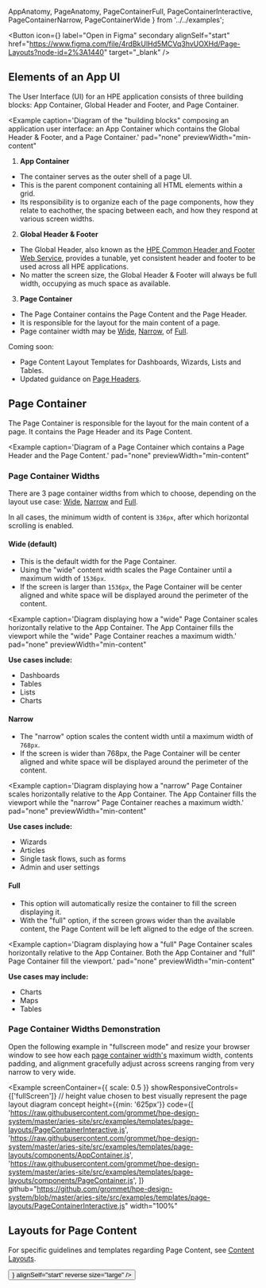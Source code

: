 
  AppAnatomy, 
  PageAnatomy, 
  PageContainerFull, 
  PageContainerInteractive, 
  PageContainerNarrow, 
  PageContainerWide 
} from '../../examples';

<Button
    icon={<Figma color="plain" />}
    label="Open in Figma"
    secondary
    alignSelf="start"
    href="https://www.figma.com/file/4rdBkUlHd5MCVq3hvUOXHd/Page-Layouts?node-id=2%3A1440"
    target="_blank"
  />

## Elements of an App UI
The User Interface (UI) for an HPE application consists of three 
building blocks: App Container, Global Header and Footer, and 
Page Container.

<Example
  caption='Diagram of the "building blocks" composing an application 
    user interface: an App Container which contains the Global Header & Footer, and 
    a Page Container.'
  pad="none"
  previewWidth="min-content"
>
  <AppAnatomy />
</Example>

1. **App Container**
- The container serves as the outer shell of a page UI.
- This is the parent component containing all HTML elements within a grid.
- Its responsibility is to organize each of the page components, how they 
relate to eachother, the spacing between each, and how they respond at 
various screen widths.

2. **Global Header & Footer**  
- The Global Header, also known as the [HPE Common Header and Footer 
Web Service](/templates/global-header), provides a tunable, yet consistent 
header and footer to be used across all HPE applications.
- No matter the screen size, the Global Header & Footer will always be full 
width, occupying as much space as available.

3. **Page Container**  
- The Page Container contains the Page Content and the Page Header.
- It is responsible for the layout for the main content of a page. 
- Page container width may be [Wide](#wide-default), [Narrow](#narrow), of [Full](#full).

<Box direction="row" align="center" gap="xsmall">
  <Clock />
  <Text weight="bold" size="large">Coming soon:</Text>
</Box>

- Page Content Layout Templates for Dashboards, Wizards, Lists and Tables.
- Updated guidance on [Page Headers](/components/header#page-header).

## Page Container
The Page Container is responsible for the layout for the main content of a page.
It contains the Page Header and its Page Content.

<Example
  caption='Diagram of a Page Container which contains a Page Header 
    and the Page Content.'
  pad="none"
  previewWidth="min-content"
>
  <PageAnatomy />
</Example>

### Page Container Widths
There are 3 page container widths from which to choose, depending on 
the layout use case: [Wide](#wide-default), [Narrow](#narrow) and [Full](#full). 

In all cases, the minimum width of content is `336px`, after which horizontal 
scrolling is enabled.

#### Wide (default)
- This is the default width for the Page Container. 
- Using the "wide" content width scales the Page Container until a maximum width of `1536px`. 
- If the screen is larger than `1536px`, the Page Container will be center aligned and white space 
will be displayed around the perimeter of the content. 

<Example
  caption='Diagram displaying how a "wide" Page Container scales horizontally relative to 
    the App Container. The App Container fills the viewport while the "wide" 
    Page Container reaches a maximum width.'
  pad="none"
  previewWidth="min-content"
>
  <PageContainerWide />
</Example>

**Use cases include:**
- Dashboards 
- Tables 
- Lists
- Charts

#### Narrow
- The "narrow" option scales the content width until a maximum width of `768px`. 
- If the screen is wider than 768px, the Page Container will be center aligned 
and white space will be displayed around the perimeter of the content. 

<Example
  caption='Diagram displaying how a "narrow" Page Container scales horizontally relative to 
    the App Container. The App Container fills the viewport while the "narrow" 
    Page Container reaches a maximum width.'
  pad="none"
  previewWidth="min-content"
>
  <PageContainerNarrow />
</Example>

**Use cases include:**
- Wizards 
- Articles 
- Single task flows, such as forms
- Admin and user settings

#### Full
- This option will automatically resize the container to fill the 
screen displaying it.
- With the "full" option, if the screen grows wider than the available content, the 
Page Content will be left aligned to the edge of the screen.

<Example
  caption='Diagram displaying how a "full" Page Container scales horizontally relative to 
    the App Container. Both the App Container and "full" Page Container fill the viewport.'
  pad="none"
  previewWidth="min-content"
>
  <PageContainerFull />
</Example>

**Use cases may include:**
- Charts 
- Maps 
- Tables

### Page Container Widths Demonstration

Open the following example in "fullscreen mode" and resize your browser window to see how 
each [page container width's](/templates/page-layouts#page-container-widths) maximum width, 
contents padding, and alignment gracefully adjust across screens ranging from very narrow 
to very wide. 

<Example
  screenContainer={{ scale: 0.5 }}
  showResponsiveControls={['fullScreen']}
  // height value chosen to best visually represent the page layout diagram concept
  height={{min: '625px'}}
  code={[
    'https://raw.githubusercontent.com/grommet/hpe-design-system/master/aries-site/src/examples/templates/page-layouts/PageContainerInteractive.js',
    'https://raw.githubusercontent.com/grommet/hpe-design-system/master/aries-site/src/examples/templates/page-layouts/components/AppContainer.js',
    'https://raw.githubusercontent.com/grommet/hpe-design-system/master/aries-site/src/examples/templates/page-layouts/components/PageContainer.js',
  ]}
  github="https://github.com/grommet/hpe-design-system/blob/master/aries-site/src/examples/templates/page-layouts/PageContainerInteractive.js"
  width="100%"
>
  <PageContainerInteractive />
</Example>

## Layouts for Page Content

For specific guidelines and templates regarding Page Content, see [Content Layouts](/templates/content-layouts).

<Link href="/templates/content-layouts" passHref>
  <Button 
    primary 
    label="See Content Layouts" 
    icon={<FormNext />} 
    alignSelf="start" 
    reverse 
    size="large"
  />
</Link>
